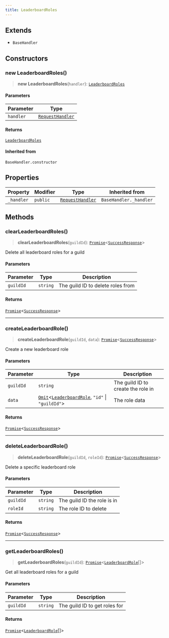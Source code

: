 ```yaml
---
title: LeaderboardRoles
---
```


## Extends

- `BaseHandler`

## Constructors

### new LeaderboardRoles()

> **new LeaderboardRoles**(`handler`): [`LeaderboardRoles`](/api/LeaderboardRoles)

#### Parameters

| Parameter | Type |
| ------ | ------ |
| `handler` | [`RequestHandler`](/api/RequestHandler) |

#### Returns

[`LeaderboardRoles`](/api/LeaderboardRoles)

#### Inherited from

`BaseHandler.constructor`

## Properties

| Property | Modifier | Type | Inherited from |
| ------ | ------ | ------ | ------ |
| <a id="_handler"></a> `_handler` | `public` | [`RequestHandler`](/api/RequestHandler) | `BaseHandler._handler` |

## Methods

### clearLeaderboardRoles()

> **clearLeaderboardRoles**(`guildId`): [`Promise`](https://developer.mozilla.org/docs/Web/JavaScript/Reference/Global_Objects/Promise)\<[`SuccessResponse`](/type-aliases/SuccessResponse)\>

Delete all leaderboard roles for a guild

#### Parameters

| Parameter | Type | Description |
| ------ | ------ | ------ |
| `guildId` | `string` | The guild ID to delete roles from |

#### Returns

[`Promise`](https://developer.mozilla.org/docs/Web/JavaScript/Reference/Global_Objects/Promise)\<[`SuccessResponse`](/type-aliases/SuccessResponse)\>

***

### createLeaderboardRole()

> **createLeaderboardRole**(`guildId`, `data`): [`Promise`](https://developer.mozilla.org/docs/Web/JavaScript/Reference/Global_Objects/Promise)\<[`SuccessResponse`](/type-aliases/SuccessResponse)\>

Create a new leaderboard role

#### Parameters

| Parameter | Type | Description |
| ------ | ------ | ------ |
| `guildId` | `string` | The guild ID to create the role in |
| `data` | [`Omit`](https://www.typescriptlang.org/docs/handbook/utility-types.html#omittype-keys)\<[`LeaderboardRole`](/type-aliases/LeaderboardRole), `"id"` \| `"guildId"`\> | The role data |

#### Returns

[`Promise`](https://developer.mozilla.org/docs/Web/JavaScript/Reference/Global_Objects/Promise)\<[`SuccessResponse`](/type-aliases/SuccessResponse)\>

***

### deleteLeaderboardRole()

> **deleteLeaderboardRole**(`guildId`, `roleId`): [`Promise`](https://developer.mozilla.org/docs/Web/JavaScript/Reference/Global_Objects/Promise)\<[`SuccessResponse`](/type-aliases/SuccessResponse)\>

Delete a specific leaderboard role

#### Parameters

| Parameter | Type | Description |
| ------ | ------ | ------ |
| `guildId` | `string` | The guild ID the role is in |
| `roleId` | `string` | The role ID to delete |

#### Returns

[`Promise`](https://developer.mozilla.org/docs/Web/JavaScript/Reference/Global_Objects/Promise)\<[`SuccessResponse`](/type-aliases/SuccessResponse)\>

***

### getLeaderboardRoles()

> **getLeaderboardRoles**(`guildId`): [`Promise`](https://developer.mozilla.org/docs/Web/JavaScript/Reference/Global_Objects/Promise)\<[`LeaderboardRole`](/type-aliases/LeaderboardRole)[]\>

Get all leaderboard roles for a guild

#### Parameters

| Parameter | Type | Description |
| ------ | ------ | ------ |
| `guildId` | `string` | The guild ID to get roles for |

#### Returns

[`Promise`](https://developer.mozilla.org/docs/Web/JavaScript/Reference/Global_Objects/Promise)\<[`LeaderboardRole`](/type-aliases/LeaderboardRole)[]\>
